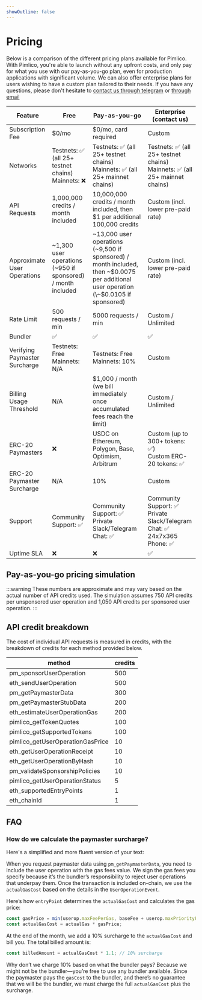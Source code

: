 ```yaml
---
showOutline: false
---
```


# Pricing

Below is a comparison of the different pricing plans available for Pimlico. With Pimlico, you're able to launch without any upfront costs, and only pay for what you use with our pay-as-you-go plan, even for production applications with significant volume. We can also offer enterprise plans for users wishing to have a custom plan tailored to their needs. If you have any questions, please don't hesitate to [contact us through telegram](https://t.me/pimlicoHQ) or [through email](mailto:support@pimlico.io)


| Feature                       | <div className="min-w-[130px]">Free</div> | <div className="min-w-[180px]">Pay-as-you-go</div> | <div className="min-w-[210px]">Enterprise (contact us)</div> |
| ----------------------------- | ---------------------------------- | ------------------------------------ | ------------------------------------- |
| Subscription Fee               | $0/mo                                | $0/mo, card required                                           | Custom                                                           |
| Networks                      | Testnets: ✅ (all 25+ testnet chains)<br />Mainnets: ❌                      | Testnets: ✅ (all 25+ testnet chains)<br />Mainnets: ✅ (all 25+ mainnet chains)                                                    | Testnets: ✅ (all 25+ testnet chains)<br />Mainnets: ✅ (all 25+ mainnet chains)                                          |
| API Requests                  | 1,000,000 credits / month included | 10,000,000 credits / month included, then $1 per additional 100,000 credits | Custom (incl. lower pre-paid rate)                               |
| Approximate User Operations   | \~1,300 user operations (\~950 if sponsored) / month included | \~13,000 user operations (\~9,500 if sponsored) / month included, then \~$0.0075 per additional user operation (\~$0.0105 if sponsored) | Custom (incl. lower pre-paid rate)                               |
| Rate Limit                    | 500 requests / min                        | 5000 requests / min                                                                | Custom / Unlimited                                                          |
| Bundler                       | ✅                       | ✅                                                     | ✅                                                           |
| Verifying Paymaster Surcharge | Testnets: Free<br />Mainnets: N/A  | Testnets: Free<br />Mainnets: 10%                                    | Custom                                                           |
| Billing Usage Threshold       | N/A                                | $1,000 / month (we bill immediately once accumulated fees reach the limit)  | Custom / Unlimited                                                    |
| ERC-20 Paymasters             | ❌                     | USDC on Ethereum, Polygon, Base, Optimism, Arbitrum                                                               | Custom (up to 300+ tokens: ✅)<br />Custom ERC-20 tokens: ✅                                                     |
| ERC-20 Paymaster Surcharge | N/A  | 10%                                    | Custom                                                           |
| Support                       | Community Support: ✅                  | Community Support: ✅<br />Private Slack/Telegram Chat: ✅                             | Community Support: ✅<br />Private Slack/Telegram Chat: ✅<br />24x7x365 Phone: ✅ |
| Uptime SLA                    | ❌                                | ❌                                                                         | ✅                                                           |

## Pay-as-you-go pricing simulation

:::warning
These numbers are approximate and may vary based on the actual number of API credits used. The simulation assumes 750 API credits per unsponsored user operation and 1,050 API credits per sponsored user operation.
:::

<Slider />

## API credit breakdown

The cost of individual API requests is measured in credits, with the breakdown of credits for each method provided below.

| method                              | credits |
| ----------------------------------- | ------- |
| pm_sponsorUserOperation             | 500     |
| eth_sendUserOperation               | 500     |
| pm_getPaymasterData                 | 300     |
| pm_getPaymasterStubData             | 200     |
| eth_estimateUserOperationGas        | 200     |
| pimlico_getTokenQuotes              | 100     |
| pimlico_getSupportedTokens          | 100     |
| pimlico_getUserOperationGasPrice    | 10      |
| eth_getUserOperationReceipt         | 10      |
| eth_getUserOperationByHash          | 10      |
| pm_validateSponsorshipPolicies      | 10      |
| pimlico_getUserOperationStatus      | 5       |
| eth_supportedEntryPoints            | 1       |
| eth_chainId                         | 1       |

## FAQ

### How do we calculate the paymaster surcharge?

Here's a simplified and more fluent version of your text:

When you request paymaster data using `pm_getPaymasterData`, you need to include the user operation with the gas fees value. We sign the gas fees you specify because it’s the bundler’s responsibility to reject user operations that underpay them. Once the transaction is included on-chain, we use the `actualGasCost` based on the details in the `UserOperationEvent`.

Here’s how `entryPoint` determines the `actualGasCost` and calculates the gas price:

```javascript
const gasPrice = min(userop.maxFeePerGas, baseFee + userop.maxPriorityFeePerGas);
const actualGasCost = actualGas * gasPrice;
```

At the end of the month, we add a 10% surcharge to the `actualGasCost` and bill you. The total billed amount is:

```javascript
const billedAmount = actualGasCost * 1.1; // 10% surcharge
```

Why don’t we charge 10% based on what the bundler pays? Because we might not be the bundler—you’re free to use any bundler available. Since the paymaster pays the `gasCost` to the bundler, and there’s no guarantee that we will be the bundler, we must charge the full `actualGasCost` plus the surcharge.
